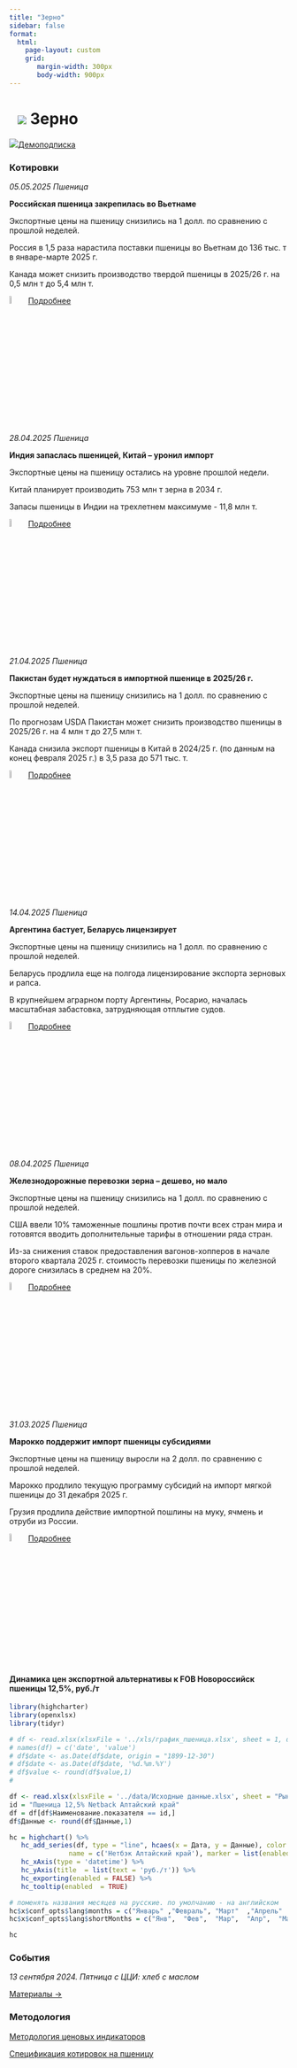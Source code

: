 ```yaml
---
title: "Зерно"
sidebar: false
format: 
  html:
    page-layout: custom
    grid:
       margin-width: 300px
       body-width: 900px
---
```


# ![](../images/icon-wheat.svg) Зерно {.my-custom-class style="margin-left:3%;"}

![](../images/icon-subscription.svg)[Демоподписка](../demo-subscription.qmd)

::::: {.grid style="margin-left:0%"}
::: {.g-col-12 .g-col-sm-12 .g-col-xs-12 .g-col-xl-6 .g-col-md-6 .g-col-lg-6}
### Котировки

*05.05.2025 Пшеница*

**Российская пшеница закрепилась во Вьетнаме**

Экспортные цены на пшеницу снизились на 1 долл. по сравнению с прошлой неделей.

Россия в 1,5 раза нарастила поставки пшеницы во Вьетнам до 136 тыс. т в январе-марте 2025 г. 

Канада может снизить производство твердой пшеницы в 2025/26 г. на 0,5 млн т до 5,4 млн т. 

![](../images/icon-locker.svg){width="6%"} [Подробнее](../demo-subscription.qmd)

*28.04.2025 Пшеница*

**Индия запаслась пшеницей, Китай – уронил импорт**

Экспортные цены на пшеницу остались на уровне прошлой недели.

Китай планирует производить 753 млн т зерна в 2034 г.

Запасы пшеницы в Индии на трехлетнем максимуме - 11,8 млн т.

![](../images/icon-locker.svg){width="6%"} [Подробнее](../demo-subscription.qmd)

*21.04.2025 Пшеница*

**Пакистан будет нуждаться в импортной пшенице в 2025/26 г.**

Экспортные цены на пшеницу снизились на 1 долл. по сравнению с прошлой неделей.

По прогнозам USDA Пакистан может снизить производство пшеницы в 2025/26 г. на 4 млн т до 27,5 млн т.

Канада снизила экспорт пшеницы в Китай в 2024/25 г. (по данным на конец февраля 2025 г.) в 3,5 раза до 571 тыс. т.

![](../images/icon-locker.svg){width="6%"} [Подробнее](../demo-subscription.qmd)

*14.04.2025 Пшеница*

**Аргентина бастует, Беларусь лицензирует**

Экспортные цены на пшеницу снизились на 1 долл. по сравнению с прошлой неделей.

Беларусь продлила еще на полгода лицензирование экспорта зерновых и рапса.

В крупнейшем аграрном порту Аргентины, Росарио, началась масштабная забастовка, затрудняющая отплытие судов.

![](../images/icon-locker.svg){width="6%"} [Подробнее](../demo-subscription.qmd)

*08.04.2025 Пшеница*

**Железнодорожные перевозки зерна – дешево, но мало**

Экспортные цены на пшеницу снизились на 1 долл. по сравнению с прошлой неделей.

США ввели 10% таможенные пошлины против почти всех стран мира и готовятся вводить дополнительные тарифы в отношении ряда стран.

Из-за снижения ставок предоставления вагонов-хопперов в начале второго квартала 2025 г. стоимость перевозки пшеницы по железной дороге снизилась в среднем на 20%.

![](../images/icon-locker.svg){width="6%"} [Подробнее](../demo-subscription.qmd)

*31.03.2025 Пшеница*

**Марокко поддержит импорт пшеницы субсидиями**

Экспортные цены на пшеницу выросли на 2 долл. по сравнению с прошлой неделей.

Марокко продлило текущую программу субсидий на импорт мягкой пшеницы до 31 декабря 2025 г.

Грузия продлила действие импортной пошлины на муку, ячмень и отруби из России.

![](../images/icon-locker.svg){width="6%"} [Подробнее](../demo-subscription.qmd)

:::

::: {.g-col-12 .g-col-sm-12 .g-col-xs-12 .g-col-xl-6 .g-col-md-6 .g-col-lg-6}
#### Динамика цен экспортной альтернативы к FOB Новороссийск пшеницы 12,5%, руб./т

```r

library(highcharter)
library(openxlsx)
library(tidyr)

# df <- read.xlsx(xlsxFile = '../xls/график_пшеница.xlsx', sheet = 1, detectDates = TRUE) 
# names(df) = c('date', 'value')
# df$date <- as.Date(df$date, origin = "1899-12-30")
# df$date <- as.Date(df$date, '%d.%m.%Y')
# df$value <- round(df$value,1)
#

df <- read.xlsx(xlsxFile = '../data/Исходные данные.xlsx', sheet = "Рынки", detectDates = TRUE)
id = "Пшеница 12,5% Netback Алтайский край"
df = df[df$Наименование.показателя == id,]
df$Данные <- round(df$Данные,1)

hc = highchart() %>%
   hc_add_series(df, type = "line", hcaes(x = Дата, y = Данные), color = c("#1A4AFC"),
               name = c('Нетбэк Алтайский край'), marker = list(enabled = FALSE)) %>%
   hc_xAxis(type = 'datetime') %>%
   hc_yAxis(title  = list(text = 'руб./т')) %>%
   hc_exporting(enabled = FALSE) %>%
   hc_tooltip(enabled  = TRUE)

# поменять названия месяцев на русские. по умолчанию - на английском
hc$x$conf_opts$lang$months = c("Январь"	,"Февраль",	"Март"	,"Апрель"	,"Май",	"Июнь", "Июль",	"Август",	"Сентябрь",	"Октябрь",	"Ноябрь",	"Декабрь")
hc$x$conf_opts$lang$shortMonths = c("Янв", 	"Фев",	"Мар",	"Апр",	"Май",	"Июн",	"Июл",	"Авг",	"Сен",	"Окт",	"Ноя",	"Дек")

hc

```

### События

*13 сентября 2024. Пятница с ЦЦИ: хлеб с маслом*

[Материалы →](../events/2024-09-13-wheat.qmd)
:::
:::::

::::: {.grid style="margin-left:0%"}
::: {.g-col-12 .g-col-sm-12 .g-col-xs-12 .g-col-xl-4 .g-col-md-6 .g-col-lg-6}
### Методология

[Методология ценовых индикаторов](../methodology/methodology-benchmark-pbc.qmd)

[Спецификация котировок на пшеницу](../methodology/specs-wheat.qmd)
:::

::: {.g-col-12 .g-col-sm-12 .g-col-xs-12 .g-col-xl-4 .g-col-md-6 .g-col-lg-6}
:::
:::::
